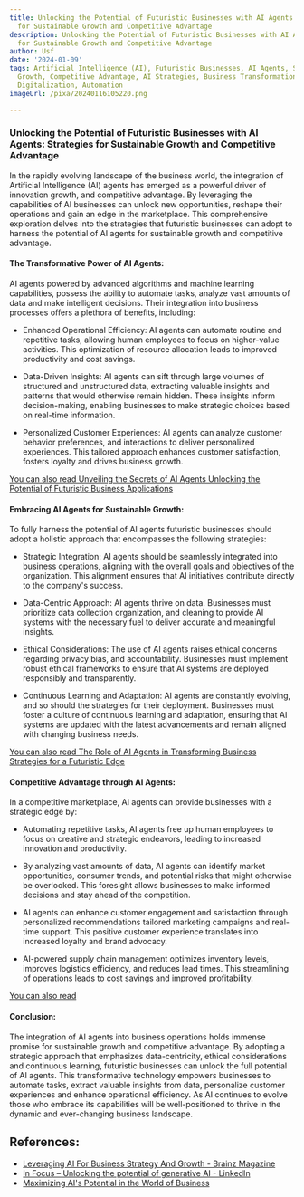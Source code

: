 ```yaml
---
title: Unlocking the Potential of Futuristic Businesses with AI Agents Strategies
  for Sustainable Growth and Competitive Advantage
description: Unlocking the Potential of Futuristic Businesses with AI Agents Strategies
  for Sustainable Growth and Competitive Advantage
author: Usf
date: '2024-01-09'
tags: Artificial Intelligence (AI), Futuristic Businesses, AI Agents, Sustainable
  Growth, Competitive Advantage, AI Strategies, Business Transformation, Innovation,
  Digitalization, Automation
imageUrl: /pixa/20240116105220.png

---
```

### Unlocking the Potential of Futuristic Businesses with AI Agents: Strategies for Sustainable Growth and Competitive Advantage

In the rapidly evolving landscape of the  business world, the integration of Artificial Intelligence (AI) agents has emerged as a powerful  driver of innovation growth,  and competitive advantage. By leveraging the capabilities of AI businesses can unlock new opportunities, reshape their operations and gain an edge in the marketplace. This comprehensive exploration delves into the strategies that futuristic businesses  can adopt  to harness the potential of AI agents for sustainable growth and competitive advantage.

#### The Transformative Power  of AI Agents:

AI agents powered by advanced algorithms and machine learning capabilities, possess the  ability to automate tasks, analyze vast amounts of data and make intelligent decisions. Their integration  into business processes offers a plethora of benefits, including:

- Enhanced Operational Efficiency:  AI agents  can automate  routine and repetitive  tasks, allowing human employees to focus on higher-value activities. This optimization of resource  allocation leads to improved productivity and  cost savings.

- Data-Driven  Insights: AI agents  can sift through large  volumes of structured and  unstructured  data, extracting valuable insights and patterns that would  otherwise remain hidden.  These insights inform decision-making, enabling businesses to make strategic choices based on  real-time information.

- Personalized Customer Experiences: AI agents can analyze customer behavior preferences, and interactions to deliver  personalized experiences. This tailored approach enhances customer satisfaction,  fosters loyalty  and  drives business  growth.

[You can also read Unveiling the Secrets of AI Agents Unlocking the Potential of Futuristic  Business Applications](Unveiling%20the%20Secrets%20of%20AI%20Agents%20Unlocking%20the%20Potential%20of%20Futuristic%20Business%20Applications)


#### Embracing AI Agents for Sustainable  Growth:

To fully harness the potential of AI agents futuristic  businesses should adopt a holistic approach that encompasses the following strategies:

- Strategic  Integration: AI  agents should be seamlessly  integrated into business operations, aligning with the overall goals and objectives  of the organization. This alignment ensures that AI  initiatives contribute directly to the company's success.

- Data-Centric Approach: AI agents thrive on data. Businesses must prioritize data collection organization, and cleaning to provide AI systems with  the necessary fuel to deliver  accurate and  meaningful insights.

- Ethical Considerations:  The use of AI agents raises  ethical concerns regarding privacy bias, and accountability. Businesses  must implement robust ethical frameworks to  ensure that AI systems are deployed responsibly and transparently.

- Continuous Learning and Adaptation: AI agents are constantly evolving, and so should the strategies for their deployment. Businesses must foster a culture of continuous learning and adaptation,  ensuring that AI systems are updated with the  latest advancements and remain  aligned  with changing business needs.

[You can also read The Role of AI Agents in Transforming Business Strategies for a Futuristic Edge](The%20Role%20of%20AI%20Agents%20in%20Transforming%20Business%20Strategies%20for%20a%20Futuristic%20Edge)


#### Competitive Advantage through AI Agents:

In a competitive marketplace, AI agents can provide businesses with a strategic edge by:

-  Automating repetitive tasks, AI agents free up human employees to focus on creative and  strategic endeavors, leading to increased innovation and productivity.

-  By analyzing vast amounts  of data, AI agents can identify market opportunities, consumer trends, and potential  risks that might otherwise be overlooked. This foresight allows businesses to make informed decisions and stay ahead of the competition.

- AI agents can  enhance  customer  engagement and satisfaction through personalized recommendations tailored marketing  campaigns and real-time support. This positive customer experience translates into increased loyalty and brand advocacy.

- AI-powered  supply chain management optimizes inventory  levels, improves logistics efficiency, and reduces lead times. This streamlining of operations leads to cost savings and improved  profitability.

[You can also read ]()


#### Conclusion:

The integration of AI agents into  business operations holds immense promise for sustainable growth and competitive advantage. By adopting a strategic approach  that emphasizes data-centricity, ethical considerations and continuous learning, futuristic businesses can unlock the full potential of AI agents. This transformative technology  empowers businesses to automate tasks, extract valuable insights from data, personalize customer experiences and enhance operational efficiency. As AI continues  to evolve those who embrace its  capabilities will be well-positioned to thrive in the dynamic and ever-changing business landscape.

## References:
- [Leveraging AI For Business Strategy And Growth - Brainz Magazine](https://www.brainzmagazine.com/post/leveraging-ai-for-business-strategy-and-growth)
- [In Focus – Unlocking the potential of generative AI - LinkedIn](https://www.linkedin.com/pulse/innovation-realized-focus-unlocking-potential-generative-harvey-lewis)
- [Maximizing AI's Potential in the World of Business](https://kmtech.com.au/information-centre/unlocking-the-future-maximizing-ais-potential-in-the-world-of-business/)
